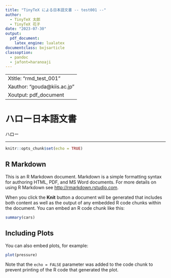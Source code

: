 ```yaml
---
title: "TinyTeX による日本語文書 -- test001 --"
author: 
  - TinyTeX 太郎
  - TinyTeX 花子
date: "2023-07-30"
output: 
  pdf_document:
    latex_engine: lualatex
documentclass: bxjsarticle
classoption:
  - pandoc
  - jafont=haranoaji
---
```


---
Xtitle: "rmd_test_001"
Xauthor: "gouda@kiis.ac.jp"
Xoutput: pdf_document
---

# ハロー日本語文書

ハロー


---

```r
knitr::opts_chunk$set(echo = TRUE)
```

## R Markdown

This is an R Markdown document. Markdown is a simple formatting syntax for authoring HTML, PDF, and MS Word documents. For more details on using R Markdown see <http://rmarkdown.rstudio.com>.

When you click the **Knit** button a document will be generated that includes both content as well as the output of any embedded R code chunks within the document. You can embed an R code chunk like this:

```r
summary(cars)
```

## Including Plots

You can also embed plots, for example:

```r
plot(pressure)
```

Note that the `echo = FALSE` parameter was added to the code chunk to prevent printing of the R code that generated the plot.
